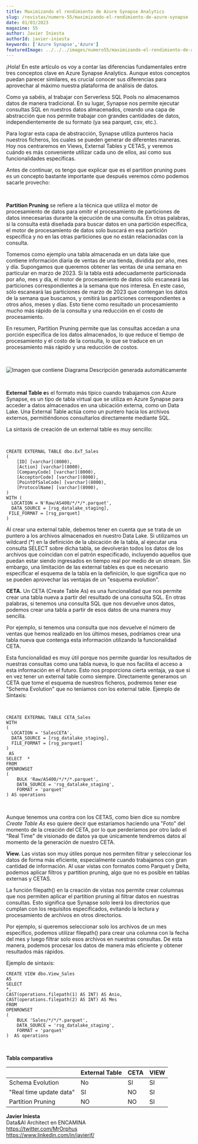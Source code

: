 ---
title: Maximizando el rendimiento de Azure Synapse Analytics
slug: /revistas/numero-55/maximizando-el-rendimiento-de-azure-synapse
date: 01/03/2023
magazine: 55
author: Javier Iniesta
authorId: javier-iniesta
keywords: ['Azure Synapse','Azure']
featuredImage: ../../../images/numero55/maximizando-el-rendimiento-de-azure-synapse/image1.png
---

¡Hola! En este artículo os voy a contar las diferencias fundamentales
entre tres conceptos clave en Azure Synapse Analytics. Aunque estos
conceptos puedan parecer similares, es crucial conocer sus diferencias
para aprovechar al máximo nuestra plataforma de análisis de datos.

Como ya sabéis, al trabajar con Serverless SQL Pools no almacenamos
datos de manera tradicional. En su lugar, Synapse nos permite ejecutar
consultas SQL en nuestros datos almacenados, creando una capa de
abstracción que nos permite trabajar con grandes cantidades de datos,
independientemente de su formato (ya sea parquet, csv, etc.).

Para lograr esta capa de abstracción, Synapse utiliza punteros hacia
nuestros ficheros, los cuales se pueden generar de diferentes maneras.
Hoy nos centraremos en Views, External Tables y CETAS, y veremos cuándo
es más conveniente utilizar cada uno de ellos, así como sus
funcionalidades específicas.

Antes de continuar, os tengo que explicar que es el partition pruning
pues es un concepto bastante importante que después veremos cómo podemos
sacarle provecho:

 

**Partition Pruning** se refiere a la técnica que utiliza el motor de
procesamiento de datos para omitir el procesamiento de particiones de
datos innecesarias durante la ejecución de una consulta. En otras
palabras, si la consulta está diseñada para buscar datos en una
partición específica, el motor de procesamiento de datos solo buscará en
esa partición específica y no en las otras particiones que no están
relacionadas con la consulta.

Tomemos como ejemplo una tabla almacenada en un data lake que contiene
información diaria de ventas de una tienda, dividida por año, mes y día.
Supongamos que queremos obtener las ventas de una semana en particular
en marzo de 2023. Si la tabla está adecuadamente particionada por año,
mes y día, el motor de procesamiento de datos sólo escaneará las
particiones correspondientes a la semana que nos interesa. En este caso,
sólo escaneará las particiones de marzo de 2023 que contengan los datos
de la semana que buscamos, y omitirá las particiones correspondientes a
otros años, meses y días. Esto tiene como resultado un procesamiento
mucho más rápido de la consulta y una reducción en el costo de
procesamiento.

En resumen, Partition Pruning permite que las consultas accedan a una
porción específica de los datos almacenados, lo que reduce el tiempo de
procesamiento y el costo de la consulta, lo que se traduce en un
procesamiento más rápido y una reducción de costos.

 

![Imagen que contiene Diagrama Descripción generada
automáticamente](../../../images/numero55/maximizando-el-rendimiento-de-azure-synapse/image1.png)

 

**External Table e**s el formato más típico cuando trabajamos con Azure
Synapse, es un tipo de tabla virtual que se utiliza en Azure Synapse
para acceder a datos almacenados en una ubicación externa, como un Data
Lake. Una External Table actúa como un puntero hacia los archivos
externos, permitiéndonos consultarlos directamente mediante SQL.

La sintaxis de creación de un external table es muy sencillo:

 
```
CREATE EXTERNAL TABLE dbo.ExT_Sales
(
    [ID] [varchar](8000),
    [Action] [varchar](8000),
    [CompanyCode] [varchar](8000),
    [AcceptorCode] [varchar](8000),
    [PointOfSaleCode] [varchar](8000),
    [ProtocolName] [varchar](8000),
)
WITH (
  LOCATION = N'Raw/AS400/*/*/*.parquet',
  DATA_SOURCE = [rsg_datalake_staging],
 FILE_FORMAT = [rsg_parquet]
)
```

Al crear una external table, debemos tener en cuenta que se trata de un
puntero a los archivos almacenados en nuestro Data Lake. Si utilizamos
un wildcard (*) en la definición de la ubicación de la tabla, al
ejecutar una consulta SELECT sobre dicha tabla, se devolverán todos los
datos de los archivos que coincidan con el patrón especificado,
incluyendo aquellos que puedan estar siendo ingresados en tiempo real
por medio de un stream. Sin embargo, una limitación de las external
tables es que es necesario especificar el esquema de la tabla en la
definición, lo que significa que no se pueden aprovechar las ventajas de
un "esquema evolution".

**CETA.** Un CETA (Create Table As) es una funcionalidad que nos permite
crear una tabla nueva a partir del resultado de una consulta SQL. En
otras palabras, si tenemos una consulta SQL que nos devuelve unos datos,
podemos crear una tabla a partir de esos datos de una manera muy
sencilla.

Por ejemplo, si tenemos una consulta que nos devuelve el número de
ventas que hemos realizado en los últimos meses, podríamos crear una
tabla nueva que contenga esta información utilizando la funcionalidad
CETA.

Esta funcionalidad es muy útil porque nos permite guardar los resultados
de nuestras consultas como una tabla nueva, lo que nos facilita el
acceso a esta información en el futuro. Esto nos proporciona cierta
ventaja, ya que si en vez tener un external table como siempre.
Directamente generamos un CETA que tome el esquema de nuestros ficheros,
podremos tener ese "Schema Evolution" que no teníamos con los external
table. Ejemplo de Sintaxis:

 
```
CREATE EXTERNAL TABLE CETA_Sales
WITH
(
  LOCATION = 'SalesCETA',
  DATA_SOURCE = [rsg_datalake_staging],  
  FILE_FORMAT = [rsg_parquet]  
)
 AS
SELECT  *
FROM
OPENROWSET
(
    BULK 'Raw/AS400/*/*/*.parquet',
    DATA_SOURCE = 'rsg_datalake_staging',
    FORMAT = 'parquet'
) AS operations
```
 
 

Aunque tenemos una contra con los CETAS, como bien dice su nombre
*Create Table As* eso quiere decir que estaríamos haciendo una
"Foto" del momento de la creación del CETA, por lo que perderíamos por
otro lado el "Real Time" de visionado de datos ya que únicamente
tendremos datos al momento de la generación de nuestro CETA.

**View.** Las vistas son muy útiles porque nos permiten filtrar y
seleccionar los datos de forma más eficiente, especialmente cuando
trabajamos con gran cantidad de información. Al usar vistas con formatos
como Parquet y Delta, podemos aplicar filtros y partition pruning, algo
que no es posible en tablas externas y CETAS.

La función filepath() en la creación de vistas nos permite crear
columnas que nos permiten aplicar el partition pruning al filtrar datos
en nuestras consultas. Esto significa que Synapse solo leerá los
directorios que cumplan con los requisitos especificados, evitando la
lectura y procesamiento de archivos en otros directorios.

Por ejemplo, si queremos seleccionar solo los archivos de un mes
específico, podemos utilizar filepath() para crear una columna con la
fecha del mes y luego filtrar solo esos archivos en nuestras consultas.
De esta manera, podemos procesar los datos de manera más eficiente y
obtener resultados más rápidos.

Ejemplo de sintaxis:
 
```
CREATE VIEW dbo.View_Sales
AS
SELECT  
*,
CAST(operations.filepath(1) AS INT) AS Anio,
CAST(operations.filepath(2) AS INT) AS Mes
FROM
OPENROWSET
(
    BULK 'Sales/*/*/*.parquet',
    DATA_SOURCE = 'rsg_datalake_staging',
    FORMAT = 'parquet'
)  AS operations
```
 

**Tabla comparativa**

  | | External Table | CETA | VIEW |
  | - | - | - | - |
  | Schema Evolution  | No               | SI               | SI
  | "Real time update data" | SI                | NO                | SI
  | Partition Pruning  | NO                | NO                | SI


**Javier Iniesta** <br />
Data&AI Architect en ENCAMINA <br />
https://twitter.com/MrOrphus <br />
https://www.linkedin.com/in/javierif/